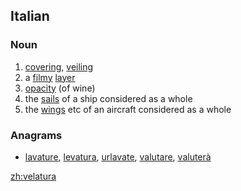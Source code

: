 ==Italian==

===Noun===
{{it-noun|f|velature}}

# [[covering]], [[veiling]]
# a [[filmy]] [[layer]]
# [[opacity]] (of wine)
# the [[sail]]s of a ship considered as a whole
# the [[wing]]s etc of an aircraft considered as a whole

===Anagrams===
* [[lavature#Italian|lavature]], [[levatura#Italian|levatura]], [[urlavate#Italian|urlavate]], [[valutare#Italian|valutare]], [[valuterà#Italian|valuterà]]

[[zh:velatura]]